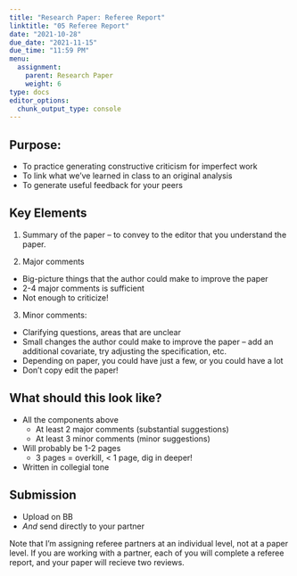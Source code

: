 ```yaml
---
title: "Research Paper: Referee Report"
linktitle: "05 Referee Report"
date: "2021-10-28"
due_date: "2021-11-15"
due_time: "11:59 PM"
menu:
  assignment:
    parent: Research Paper
    weight: 6
type: docs
editor_options: 
  chunk_output_type: console
---
```

## Purpose:

- To practice generating constructive criticism for imperfect work
- To link what we've learned in class to an original analysis
- To generate useful feedback for your peers

## Key Elements 
1. Summary of the paper – to convey to the editor that you understand the paper.

2. Major comments
  - Big-picture things that the author could make to improve the paper
  - 2-4 major comments is sufficient
  - Not enough to criticize!
3.  Minor comments:
  - Clarifying questions, areas that are unclear
  - Small changes the author could make to improve the paper – add an additional covariate, try adjusting the specification, etc.
  - Depending on paper, you could have just a few, or you could have a lot
  - Don’t copy edit the paper!
  
## What should this look like? 

- All the components above
  - At least 2 major comments (substantial suggestions)
  - At least 3 minor comments (minor suggestions)
- Will probably be 1-2 pages 
  - 3 pages = overkill, < 1 page, dig in deeper! 
- Written in collegial tone

## Submission 
 - Upload on BB 
 - *And* send directly to your partner 
 
 Note that I'm assigning referee partners at an individual level, not at a paper level. If you are working with a partner, each of you will complete a referee report, and your paper will recieve two reviews.

